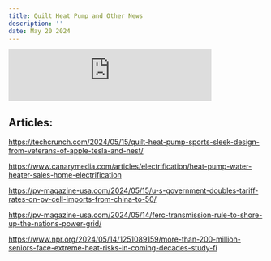 ```yaml
---
title: Quilt Heat Pump and Other News
description: ''
date: May 20 2024
---
```


<iframe
  src="https://podcasters.spotify.com/pod/show/energy-transition-media/embed/episodes/Quilt-Heat-Pump-and-Other-News-e2jrg9g/a-ab9gkik"
  height="102px"
  width="400px"
  frameborder="0"
  scrolling="no"
></iframe>

## Articles:

https://techcrunch.com/2024/05/15/quilt-heat-pump-sports-sleek-design-from-veterans-of-apple-tesla-and-nest/

https://www.canarymedia.com/articles/electrification/heat-pump-water-heater-sales-home-electrification

https://pv-magazine-usa.com/2024/05/15/u-s-government-doubles-tariff-rates-on-pv-cell-imports-from-china-to-50/

https://pv-magazine-usa.com/2024/05/14/ferc-transmission-rule-to-shore-up-the-nations-power-grid/

https://www.npr.org/2024/05/14/1251089159/more-than-200-million-seniors-face-extreme-heat-risks-in-coming-decades-study-fi
